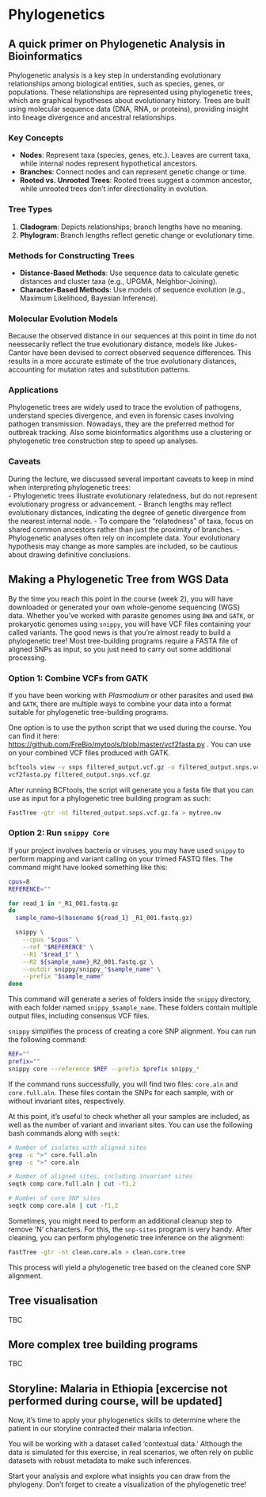 # Phylogenetics {#sec-phylogenetics}

## A quick primer on Phylogenetic Analysis in Bioinformatics

Phylogenetic analysis is a key step in understanding evolutionary relationships among biological entities, such as species, genes, or populations. These relationships are represented using phylogenetic trees, which are graphical hypotheses about evolutionary history. Trees are built using molecular sequence data (DNA, RNA, or proteins), providing insight into lineage divergence and ancestral relationships.

### Key Concepts

- **Nodes**: Represent taxa (species, genes, etc.). Leaves are current taxa, while internal nodes represent hypothetical ancestors.
- **Branches**: Connect nodes and can represent genetic change or time.
- **Rooted vs. Unrooted Trees**: Rooted trees suggest a common ancestor, while unrooted trees don’t infer directionality in evolution.

### Tree Types

1. **Cladogram**: Depicts relationships; branch lengths have no meaning.
2. **Phylogram**: Branch lengths reflect genetic change or evolutionary time.

### Methods for Constructing Trees

- **Distance-Based Methods**: Use sequence data to calculate genetic distances and cluster taxa (e.g., UPGMA, Neighbor-Joining).
- **Character-Based Methods**: Use models of sequence evolution (e.g., Maximum Likelihood, Bayesian Inference).

### Molecular Evolution Models

Because the observed distance in our sequences at this point in time do not neessecarily reflect the true evolutionary distance, models like Jukes-Cantor have been devised to correct observed sequence differences. This results in a more accurate estimate of the true evolutionary distances, accounting for mutation rates and substitution patterns.

### Applications

Phylogenetic trees are widely used to trace the evolution of pathogens, understand species divergence, and even in forensic cases involving pathogen transmission. Nowadays, they are the preferred method for outbreak tracking. Also some bioinformatics algorithms use a clustering or phylogenetic tree construction step to speed up analyses. 

### Caveats  
During the lecture, we discussed several important caveats to keep in mind when interpreting phylogenetic trees:  
- Phylogenetic trees illustrate evolutionary relatedness, but do not represent evolutionary progress or advancement.
- Branch lengths may reflect evolutionary distances, indicating the degree of genetic divergence from the nearest internal node.
- To compare the "relatedness" of taxa, focus on shared common ancestors rather than just the proximity of branches.
- Phylogenetic analyses often rely on incomplete data. Your evolutionary hypothesis may change as more samples are included, so be cautious about drawing definitive conclusions.

## Making a Phylogenetic Tree from WGS Data

By the time you reach this point in the course (week 2), you will have downloaded or generated your own whole-genome sequencing (WGS) data. Whether you’ve worked with parasite genomes using `BWA` and `GATK`, or prokaryotic genomes using `snippy`, you will have VCF files containing your called variants. The good news is that you're almost ready to build a phylogenetic tree! Most tree-building programs require a FASTA file of aligned SNPs as input, so you just need to carry out some additional processing.

### Option 1: Combine VCFs from GATK

If you have been working with _Plasmodium_ or other parasites and used `BWA` and `GATK`, there are multiple ways to combine your data into a format suitable for phylogenetic tree-building programs.

One option is to use the python script that we used during the course. You can find it here: [https://github.com/FreBio/mytools/blob/master/vcf2fasta.py](https://github.com/FreBio/mytools/blob/master/vcf2fasta.py) . You can use on your combined VCF files produced with GATK.


```bash
bcftools view -v snps filtered_output.vcf.gz -o filtered_output.snps.vcf.gz
vcf2fasta.py filtered_output.snps.vcf.gz

```

After running BCFtools, the script will generate you a fasta file that you can use as input for a phylogenetic tree building program as such:

```bash
FastTree -gtr -nt filtered_output.snps.vcf.gz.fa > mytree.nw
```



### Option 2: Run `snippy Core`

If your project involves bacteria or viruses, you may have used `snippy` to perform mapping and variant calling on your trimed FASTQ files. The command might have looked something like this:

```bash
cpus=8
REFERENCE=""

for read_1 in *_R1_001.fastq.gz
do
  sample_name=$(basename ${read_1} _R1_001.fastq.gz)

  snippy \
    --cpus "$cpus" \
    --ref "$REFERENCE" \
    --R1 "$read_1" \
    --R2 ${sample_name}_R2_001.fastq.gz \
    --outdir snippy/snippy_"$sample_name" \
    --prefix "$sample_name"
done
```

This command will generate a series of folders inside the `snippy` directory, with each folder named `snippy_$sample_name`. These folders contain multiple output files, including consensus VCF files.

`snippy` simplifies the process of creating a core SNP alignment. You can run the following command:

```bash
REF=""
prefix=""
snippy core --reference $REF --prefix $prefix snippy_*
```

If the command runs successfully, you will find two files: `core.aln` and `core.full.aln`. These files contain the SNPs for each sample, with or without invariant sites, respectively.

At this point, it’s useful to check whether all your samples are included, as well as the number of variant and invariant sites. You can use the following bash commands along with `seqtk`:

```bash
# Number of isolates with aligned sites
grep -c ">" core.full.aln
grep -c ">" core.aln

# Number of aligned sites, including invariant sites
seqtk comp core.full.aln | cut -f1,2

# Number of core SNP sites
seqtk comp core.aln | cut -f1,2
```

Sometimes, you might need to perform an additional cleanup step to remove 'N' characters. For this, the `snp-sites` program is very handy. After cleaning, you can perform phylogenetic tree inference on the alignment:

```bash
FastTree -gtr -nt clean.core.aln > clean.core.tree
```

This process will yield a phylogenetic tree based on the cleaned core SNP alignment.

## Tree visualisation
TBC

## More complex tree building programs
TBC


::: {.callout-tip}
## Storyline: Malaria in Ethiopia [excercise not performed during course, will be updated]

Now, it's time to apply your phylogenetics skills to determine where the patient in our storyline contracted their malaria infection.

You will be working with a dataset called 'contextual data.' Although the data is simulated for this exercise, in real scenarios, we often rely on public datasets with robust metadata to make such inferences.

Start your analysis and explore what insights you can draw from the phylogeny. Don’t forget to create a visualization of the phylogenetic tree!

:::

